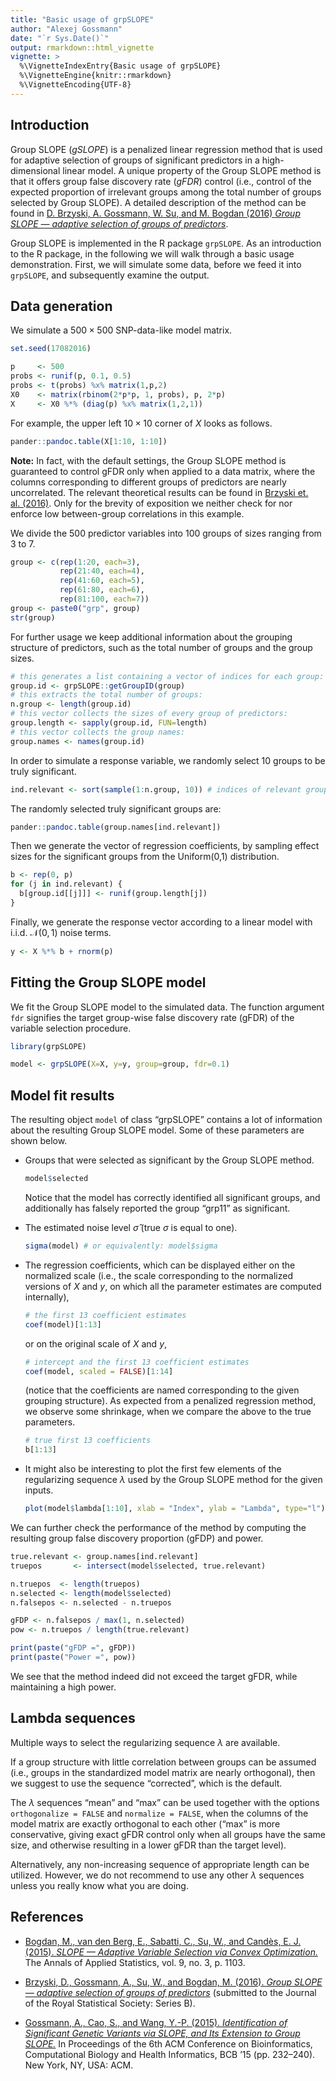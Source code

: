 ```yaml
---
title: "Basic usage of grpSLOPE"
author: "Alexej Gossmann"
date: "`r Sys.Date()`"
output: rmarkdown::html_vignette
vignette: >
  %\VignetteIndexEntry{Basic usage of grpSLOPE}
  %\VignetteEngine{knitr::rmarkdown}
  %\VignetteEncoding{UTF-8}
---
```


## Introduction

Group SLOPE (*gSLOPE*) is a penalized linear regression method that is used for adaptive selection of groups of significant predictors in a high-dimensional linear model.
A unique property of the Group SLOPE method is that it offers group false discovery rate (*gFDR*) control (i.e., control of the expected proportion of irrelevant groups among the total number of groups selected by Group SLOPE).
A detailed description of the method can be found in [D. Brzyski, A. Gossmann, W. Su, and M. Bogdan (2016) *Group SLOPE &mdash; adaptive selection of groups of predictors*](https://arxiv.org/abs/1610.04960).

Group SLOPE is implemented in the R package `grpSLOPE`. As an introduction to the R package, in the following we will walk through a basic usage demonstration. First, we will simulate some data, before we feed it into `grpSLOPE`, and subsequently examine the output.

## Data generation

We simulate a $500 \times 500$ SNP-data-like model matrix. 

```r
set.seed(17082016)

p     <- 500
probs <- runif(p, 0.1, 0.5)
probs <- t(probs) %x% matrix(1,p,2)
X0    <- matrix(rbinom(2*p*p, 1, probs), p, 2*p)
X     <- X0 %*% (diag(p) %x% matrix(1,2,1))
```

For example, the upper left $10 \times 10$ corner of $X$ looks as follows.

```r
pander::pandoc.table(X[1:10, 1:10])
```

**Note:** In fact, with the default settings, the Group SLOPE method is guaranteed to control gFDR only when applied to a data matrix, where the columns corresponding to different groups of predictors are nearly uncorrelated. The relevant theoretical results can be found in [Brzyski et. al. (2016)](https://arxiv.org/abs/1610.04960). Only for the brevity of exposition we neither check for nor enforce low between-group correlations in this example.

We divide the 500 predictor variables into 100 groups of sizes ranging from 3 to 7.

```r
group <- c(rep(1:20, each=3),
           rep(21:40, each=4),
           rep(41:60, each=5),
           rep(61:80, each=6),
           rep(81:100, each=7))
group <- paste0("grp", group)
str(group)
```

For further usage we keep additional information about the grouping structure of predictors, such as the total number of groups and the group sizes.

```r
# this generates a list containing a vector of indices for each group:
group.id <- grpSLOPE::getGroupID(group)
# this extracts the total number of groups:
n.group <- length(group.id)
# this vector collects the sizes of every group of predictors:
group.length <- sapply(group.id, FUN=length)
# this vector collects the group names:
group.names <- names(group.id)
```

In order to simulate a response variable, we randomly select 10 groups to be truly significant.

```r
ind.relevant <- sort(sample(1:n.group, 10)) # indices of relevant groups
```

The randomly selected truly significant groups are:

```r
pander::pandoc.table(group.names[ind.relevant])
```

Then we generate the vector of regression coefficients, by sampling effect sizes for the significant groups from the Uniform(0,1) distribution.

```r
b <- rep(0, p)
for (j in ind.relevant) {
  b[group.id[[j]]] <- runif(group.length[j])
}
```

Finally, we generate the response vector according to a linear model with i.i.d. $\mathcal{N}(0, 1)$ noise terms.

```r
y <- X %*% b + rnorm(p)
```

## Fitting the Group SLOPE model

We fit the Group SLOPE model to the simulated data. The function argument `fdr` signifies the target group-wise false discovery rate (gFDR) of the variable selection procedure.

```r
library(grpSLOPE)

model <- grpSLOPE(X=X, y=y, group=group, fdr=0.1)
```

## Model fit results

The resulting object `model` of class "grpSLOPE" contains a lot of information about the resulting Group SLOPE model. Some of these parameters are shown below.

* Groups that were selected as significant by the Group SLOPE method.

    ```r
    model$selected
    ```

    Notice that the model has correctly identified all significant groups, and additionally has falsely reported the group "grp11" as significant.
    
* The estimated noise level $\hat{\sigma}$ (true $\sigma$ is equal to one).

    ```r
    sigma(model) # or equivalently: model$sigma
    ```
    
* The regression coefficients, which can be displayed either on the normalized scale (i.e., the scale corresponding to the normalized versions of $X$ and $y$, on which all the parameter estimates are computed internally),

    ```r
    # the first 13 coefficient estimates
    coef(model)[1:13]
    ```
    
    or on the original scale of $X$ and $y$,

    ```r
    # intercept and the first 13 coefficient estimates
    coef(model, scaled = FALSE)[1:14]
    ```

    (notice that the coefficients are named corresponding to the given grouping structure). As expected from a penalized regression method, we observe some shrinkage, when we compare the above to the true parameters.

    ```r
    # true first 13 coefficients
    b[1:13]
    ```

* It might also be interesting to plot the first few elements of the regularizing sequence $\lambda$ used by the Group SLOPE method for the given inputs.

    ```r
    plot(model$lambda[1:10], xlab = "Index", ylab = "Lambda", type="l")
    ```

We can further check the performance of the method by computing the resulting group false discovery proportion (gFDP) and power.

```r
true.relevant <- group.names[ind.relevant]
truepos       <- intersect(model$selected, true.relevant)

n.truepos  <- length(truepos)
n.selected <- length(model$selected)
n.falsepos <- n.selected - n.truepos

gFDP <- n.falsepos / max(1, n.selected)
pow <- n.truepos / length(true.relevant)

print(paste("gFDP =", gFDP))
print(paste("Power =", pow))
```

We see that the method indeed did not exceed the target gFDR, while maintaining a high power.

## Lambda sequences

Multiple ways to select the regularizing sequence $\lambda$ are available.

If a group structure with little correlation between groups can be assumed (i.e., groups in the standardized model matrix are nearly orthogonal), then we suggest to use the sequence "corrected", which is the default.

The $\lambda$ sequences "mean" and "max" can be used together with the options `orthogonalize = FALSE` and `normalize = FALSE`, when the columns of the model matrix are exactly orthogonal to each other ("max" is more conservative, giving exact gFDR control only when all groups have the same size, and otherwise resulting in a lower gFDR than the target level).

Alternatively, any non-increasing sequence of appropriate length can be utilized. However, we do not recommend to use any other $\lambda$ sequences unless you really know what you are doing.

## References

* [Bogdan, M., van den Berg, E., Sabatti, C., Su, W., and Candès, E. J. (2015). *SLOPE &mdash; Adaptive Variable Selection via Convex Optimization.*](https://arxiv.org/pdf/1407.3824v2.pdf) The Annals of Applied Statistics, vol. 9, no. 3, p. 1103.

* [Brzyski, D., Gossmann, A., Su, W., and Bogdan, M. (2016). *Group SLOPE &mdash; adaptive selection of groups of predictors*](https://arxiv.org/abs/1610.04960) (submitted to the Journal of the Royal Statistical Society: Series B).

* [Gossmann, A., Cao, S., and Wang, Y.-P. (2015). *Identification of Significant Genetic Variants via SLOPE, and Its Extension to Group SLOPE.*](http://dx.doi.org/10.1145/2808719.2808743) In Proceedings of the 6th ACM Conference on Bioinformatics, Computational Biology and Health Informatics, BCB ’15 (pp. 232–240). New York, NY, USA: ACM.
